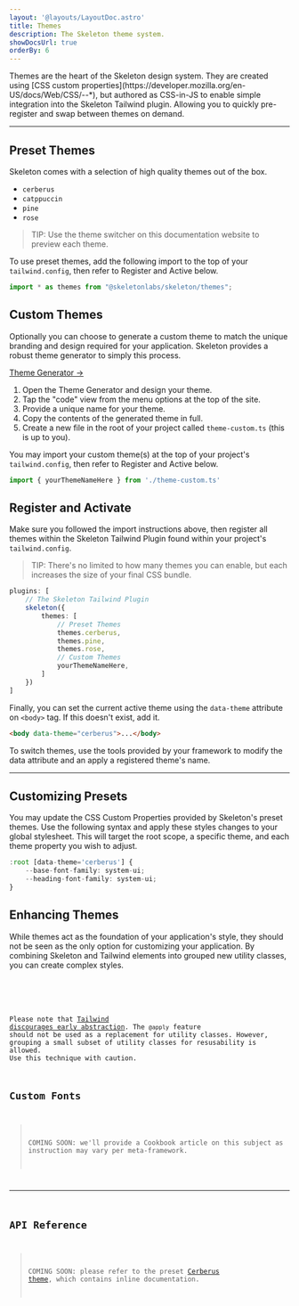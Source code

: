 ```yaml
---
layout: '@layouts/LayoutDoc.astro'
title: Themes
description: The Skeleton theme system.
showDocsUrl: true
orderBy: 6
---
```




<p class="type-scale-5">Themes are the heart of the Skeleton design system. They are created using [CSS custom properties](https://developer.mozilla.org/en-US/docs/Web/CSS/--*), but authored as CSS-in-JS to enable simple integration into the Skeleton Tailwind plugin. Allowing you to quickly pre-register and swap between themes on demand.</p>

---

## Preset Themes

Skeleton comes with a selection of high quality themes out of the box.

- `cerberus`
- `catppuccin`
- `pine`
- `rose`

> TIP: Use the theme switcher on this documentation website to preview each theme.

To use preset themes, add the following import to the top of your `tailwind.config`, then refer to Register and Active below.

```ts title="tailwind.config"
import * as themes from "@skeletonlabs/skeleton/themes";
```

## Custom Themes

Optionally you can choose to generate a custom theme to match the unique branding and design required for your application. Skeleton provides a robust theme generator to simply this process.

<div class="docs-card-outlined-centered p-8 text-center">
    <a href="https://themes.skeleton.dev/" target="_blank" class="btn preset-filled">Theme Generator &rarr;</a>
</div>

1. Open the Theme Generator and design your theme.
3. Tap the "code" view from the menu options at the top of the site.
4. Provide a unique name for your theme.
5. Copy the contents of the generated theme in full.
6. Create a new file in the root of your project called `theme-custom.ts` (this is up to you).

You may import your custom theme(s) at the top of your project's `tailwind.config`, then refer to Register and Active below.

```ts title="tailwind.config"
import { yourThemeNameHere } from './theme-custom.ts'
```

## Register and Activate

Make sure you followed the import instructions above, then register all themes within the Skeleton Tailwind Plugin found within your project's `tailwind.config`.

> TIP: There's no limited to how many themes you can enable, but each increases the size of your final CSS bundle.

```ts title="tailwind.config" {6-8, 10}
plugins: [
    // The Skeleton Tailwind Plugin
    skeleton({
        themes: [ 
            // Preset Themes
            themes.cerberus, 
            themes.pine, 
            themes.rose,
            // Custom Themes
            yourThemeNameHere,
        ]
    })
]
```

Finally, you can set the current active theme using the `data-theme` attribute on `<body>` tag. If this doesn't exist, add it.

```html
<body data-theme="cerberus">...</body>
```

To switch themes, use the tools provided by your framework to modify the data attribute and an apply a registered theme's name.

---

## Customizing Presets

You may update the CSS Custom Properties provided by Skeleton's preset themes. Use the following syntax and apply these styles changes to your global stylesheet. This will target the root scope, a specific theme, and each theme property you wish to adjust.

```ts title="app.pcss"
:root [data-theme='cerberus'] {
    --base-font-family: system-ui;
    --heading-font-family: system-ui;
}
```

## Enhancing Themes

While themes act as the foundation of your application's style, they should not be seen as the only option for customizing your application. By combining Skeleton and Tailwind elements into grouped new utility classes, you can create complex styles.

<Preview client:load>
	<Fragment slot="preview">
		<ThemeEnhanced />
	</Fragment>
	<Fragment slot="code">
		<Code code={ThemeEnhancedRaw} lang="astro" />
	</Fragment>
</Preview>

Please note that [Tailwind discourages early abstraction](https://tailwindcss.com/docs/reusing-styles#avoiding-premature-abstraction). The `@apply` feature should not be used as a replacement for utility classes. However, grouping a small subset of utility classes for resusability is allowed. Use this technique with caution.

## Custom Fonts

> COMING SOON: we'll provide a Cookbook article on this subject as instruction may vary per meta-framework.

---

## API Reference

> COMING SOON: please refer to the preset [Cerberus theme](https://github.com/skeletonlabs/skeleton/blob/next/packages/skeleton/src/plugin/themes/cerberus.ts), which contains inline documentation.